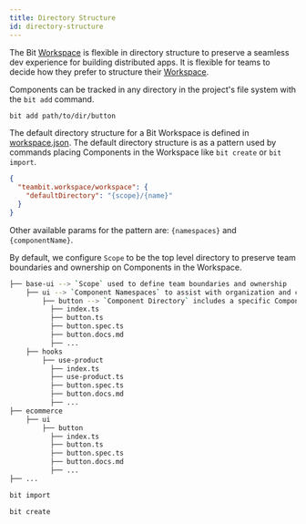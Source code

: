 ```yaml
---
title: Directory Structure
id: directory-structure
---
```


The Bit [Workspace](/workspace/overview) is flexible in directory structure to preserve a seamless dev experience for building distributed apps. It is flexible for teams to decide how they prefer to structure their [Workspace](/workspace/overview).

Components can be tracked in any directory in the project's file system with the `bit add` command.

```bash
bit add path/to/dir/button
```

The default directory structure for a Bit Workspace is defined in [workspace.json](/workspace/workspace-json). The default directory structure is as a pattern used by commands placing Components in the Workspace like `bit create` or `bit import`.

```json
{
  "teambit.workspace/workspace": {
    "defaultDirectory": "{scope}/{name}"
  }
}
```

Other available params for the pattern are: `{namespaces}` and `{componentName}`.

By default, we configure `Scope` to be the top level directory to preserve team boundaries and ownership on Components in the Workspace.

```bash
├── base-ui --> `Scope` used to define team boundaries and ownership
    ├── ui --> `Component Namespaces` to assist with organization and configuration of components used
        ├── button --> `Component Directory` includes a specific Component implantation
          ├── index.ts
          ├── button.ts
          ├── button.spec.ts
          ├── button.docs.md
          ├── ...
    ├── hooks
        ├── use-product
          ├── index.ts
          ├── use-product.ts
          ├── button.spec.ts
          ├── button.docs.md
          ├── ...
├── ecommerce
    ├── ui
        ├── button
          ├── index.ts
          ├── button.ts
          ├── button.spec.ts
          ├── button.docs.md
          ├── ...
├── ...
```

```bash
bit import
```

```bash
bit create
```
